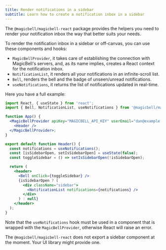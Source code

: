 ```yaml
---
title: Render notifications in a sidebar
subtitle: Learn how to create a notification inbox in a sidebar
---
```


The `@magicbell/magicbell-react` package provides the helpers you need to render
your notification inbox the way that better suits your needs.

To render the notification inbox in a sidebar or off-canvas, you can use these components and hooks:

- `MagicBellProvider`, it takes care of establishing the connection with MagicBell's servers, and,
  as its name implies, creates a React context for the notification inbox.
- `NotificationList`, it renders all your notifications in an infinite-scroll list.
- `Bell`, renders the bell and the badge of unseen/unread notifications.
- `useNotifications`, it returns the list of notifications updated in real-time.

Here you have a full example:

```jsx title=React
import React, { useState } from 'react';
import { Bell, NotificationList, useNotifications } from '@magicbell/magicbell-react';

function App() {
  <MagicBellProvider apiKey="MAGICBELL_API_KEY" userEmail="dan@example.com">
    <Header />
  </MagicBellProvider>;
}

export default function Header() {
  const notifications = useNotifications();
  const [isSidebarOpen, setIsSidebarOpen] = useState(false);
  const toggleSidebar = () => setIsSidebarOpen(!isSidebarOpen);

  return (
    <header>
      <Bell onClick={toggleSidebar} />
      {isSidebarOpen ? (
        <div className="sidebar">
          <NotificationList notifications={notifications} />
        </div>
      ) : null}
    </header>
  );
}
```

Note that the `useNotifications` hook must be used in a component that is wrapped
with the `MagicBellProvider`, otherwise React will raise an error.

The `@magicbell/magicbell-react` does not export a sidebar component at the moment.
Your UI library might provide one.
